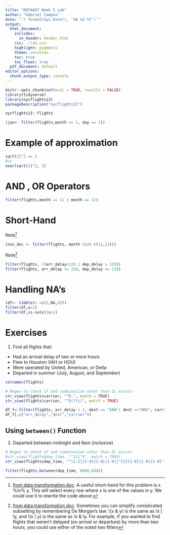```yaml
---
title: "DATA607 Week 5 Lab"
author: "Gabriel Campos"
date: "`r format(Sys.Date(), '%B %d %Y')`"
output: 
  html_document:
    includes:
      in_header: header.html
    css: ./lab.css
    highlight: pygments
    theme: cerulean
    toc: true
    toc_float: true
  pdf_document: default
editor_options: 
  chunk_output_type: console
---
```


```r
knitr::opts_chunk$set(eval = TRUE, results = FALSE)
library(tidyverse)
library(nycflights13)
packageDescription("nycflights13")
```

```r
nycflights13::flights
```

```r
(jan<- filter(flights,month == 1, day == 1))
```

Example of approximation
========================

```r
sqrt(2)^2 == 2
#vs
near(sqrt(2)^2, 2)
```

AND , OR Operators
==================

```r
filter(flights,month == 11 | month == 12)
```

Short-Hand
===========

Note[^1]

[^1]:[from data transformation doc](https://r4ds.had.co.nz/transform.html):
A useful short-hand for this problem is x %in% y. This will select every row where x is one of the values in y. We could use it to rewrite the code above:

```r
(nov_dec <- filter(flights, month %in% c(11,12)))
```

Note[^a]

[^a]:[from data transformation doc](https://r4ds.had.co.nz/transform.html):
Sometimes you can simplify complicated subsetting by remembering De Morgan’s law: !(x & y) is the same as !x | !y, and !(x | y) is the same as !x & !y. For example, if you wanted to find flights that weren’t delayed (on arrival or departure) by more than two hours, you could use either of the noted two filters

```r
filter(flights, !(arr_delay>120 | dep_delay > 120))
filter(flights, arr_delay <= 120, dep_delay <= 120)
```

Handling NA's
=============

```r
(df<- tibble(x =c(1,NA,3)))
filter(df,x>1)
filter(df,is.na(x)|x>1)
```

Exercises
=========

1. Find all flights that:

  + Had an arrival delay of two or more hours
  + Flew to Houston (IAH or HOU)
  + Were operated by United, American, or Delta
  + Departed in summer (July, August, and September)

```r
colnames(flights)
```

```r
# Regex to check if and combination other than DL exists
str_view(flights$carrier, "^D.", match = TRUE)
str_view(flights$carrier, "^D(?!L)", match = TRUE)
```


```r
df_f<-filter(flights, arr_delay > 2, dest == "IAH"| dest =="HOU", carrier == "UA"|carrier == "DL"|carrier == "AA")
df_f[,c("arr_delay","dest","carrier")]
```

## Using `between()` Function

2. Departed between midnight and 6am (inclusive)

```r
# Regex to check if and combination other than DL exists
#str_view(flights$dep_time, "^12|^6", match = TRUE)
str_view(flights$dep_time, "^[1-2][3-9][1-9][1-9]|^[2][1-9][1-9][1-9]", match = TRUE)
```

```r
filter(flights,between(dep_time, 0000,600))
```

